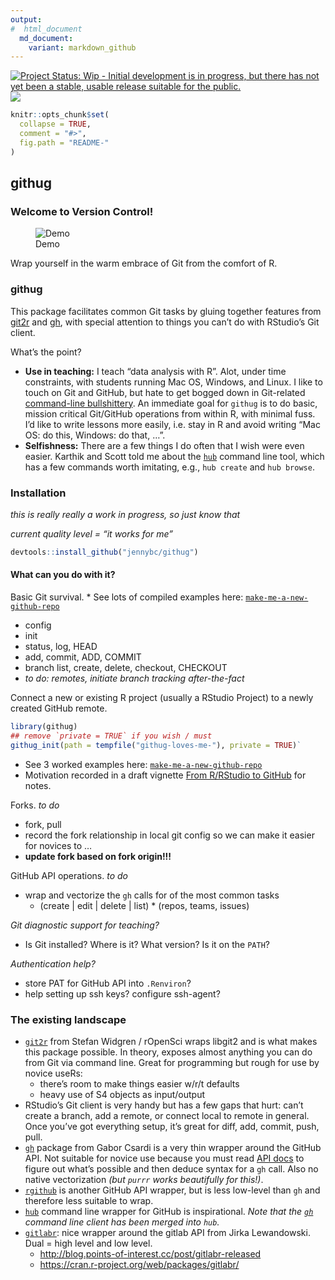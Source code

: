 ```yaml
---
output:
#  html_document
  md_document:
    variant: markdown_github
---
```


<!-- README.md is generated from README.Rmd. Please edit that file -->

[![Project Status: Wip - Initial development is in progress, but there has not yet been a stable, usable release suitable for the public.](http://www.repostatus.org/badges/0.1.0/wip.svg)](http://www.repostatus.org/#wip) [![](http://www.r-pkg.org/badges/version/githug)](http://www.r-pkg.org/pkg/githug)

<!-- [![Build Status](https://travis-ci.org/jennybc/githug?branch=master)](https://travis-ci.org/jennybc/githug) -->

```r
knitr::opts_chunk$set(
  collapse = TRUE,
  comment = "#>",
  fig.path = "README-"
)
```

## githug

### Welcome to Version Control!

<!--[Demo](https://analovesdotcom.files.wordpress.com/2015/10/voldyhug-1440161473.gif)-->

![Demo](img/voldyhug-1440161473.gif)

Wrap yourself in the warm embrace of Git from the comfort of R.

### githug

This package facilitates common Git tasks by gluing together features from [git2r](https://github.com/ropensci/git2r) and [gh](https://github.com/gaborcsardi/gh), with special attention to things you can't do with RStudio's Git client.

What's the point?

  * **Use in teaching:** I teach "data analysis with R". Alot, under time constraints, with students running Mac OS, Windows, and Linux.  I like to touch on Git and GitHub, but hate to get bogged down in Git-related [command-line bullshittery](http://www.pgbovine.net/command-line-bullshittery.htm). An immediate goal for `githug` is to do basic, mission critical Git/GitHub operations from within R, with minimal fuss. I'd like to write lessons more easily, i.e. stay in R and avoid writing "Mac OS: do this, Windows: do that, ...".
  * **Selfishness:** There are a few things I do often that I wish were even easier. Karthik and Scott told me about the [`hub`](https://hub.github.com) command line tool, which has a few commands worth imitating, e.g., `hub create` and `hub browse`.

### Installation

*this is really really a work in progress, so just know that*

*current quality level = "it works for me"*

```r
devtools::install_github("jennybc/githug")
```

#### What can you do with it?

Basic Git survival. * See lots of compiled examples here: [`make-me-a-new-github-repo`](https://github.com/jennybc/githug/blob/master/internal/git-survival.md)

  * config
  * init
  * status, log, HEAD
  * add, commit, ADD, COMMIT
  * branch list, create, delete, checkout, CHECKOUT
  * *to do: remotes, initiate branch tracking after-the-fact*

Connect a new or existing R project (usually a RStudio Project) to a newly created GitHub remote.

```r
library(githug)
## remove `private = TRUE` if you wish / must
githug_init(path = tempfile("githug-loves-me-"), private = TRUE)`
```

  * See 3 worked examples here: [`make-me-a-new-github-repo`](https://github.com/jennybc/githug/blob/master/internal/make-me-a-new-github-repo.md)
  * Motivation recorded in a draft vignette [From R/RStudio to GitHub](vignettes/rstudio-to-github.Rmd) for notes.

Forks. *to do*

  * fork, pull
  * record the fork relationship in local git config so we can make it easier for novices to ...
  * __update fork based on fork origin!!!__

GitHub API operations. *to do*

  * wrap and vectorize the `gh` calls for of the most common tasks
    - (create | edit | delete | list) * (repos, teams, issues)

*Git diagnostic support for teaching?*

  * Is Git installed? Where is it? What version? Is it on the `PATH`?

*Authentication help?*

  * store PAT for GitHub API into `.Renviron`?
  * help setting up ssh keys? configure ssh-agent?

### The existing landscape

  * [`git2r`](https://github.com/ropensci/git2r/) from Stefan Widgren / rOpenSci wraps libgit2 and is what makes this package possible. In theory, exposes almost anything you can do from Git via command line. Great for programming but rough for use by novice useRs:
    - there's room to make things easier w/r/t defaults
    - heavy use of S4 objects as input/output
  * RStudio's Git client is very handy but has a few gaps that hurt: can't create a branch, add a remote, or connect local to remote in general. Once you've got everything setup, it's great for diff, add, commit, push, pull.
  * [`gh`](https://github.com/gaborcsardi/gh) package from Gabor Csardi is a very thin wrapper around the GitHub API. Not suitable for novice use because you must read [API docs](https://developer.github.com/v3/) to figure out what's possible and then deduce syntax for a `gh` call. Also no native vectorization *(but `purrr` works beautifully for this!)*.
  * [`rgithub`](https://github.com/cscheid/rgithub/) is another GitHub API wrapper, but is less low-level than `gh` and therefore less suitable to wrap.
-   [`hub`](https://hub.github.com) command line wrapper for GitHub is inspirational. *Note that the [`gh`](https://github.com/jingweno/gh) command line client has been merged into `hub`.*
  * [`gitlabr`](http://gitlab.points-of-interest.cc/points-of-interest/gitlabr/issues/): nice wrapper around the gitlab API from Jirka Lewandowski. Dual = high level and low level.
    - <http://blog.points-of-interest.cc/post/gitlabr-released>
    - <https://cran.r-project.org/web/packages/gitlabr/>
